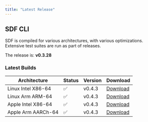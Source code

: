 ```yaml
---
title: "Latest Release" 
---
```


## SDF CLI

SDF is compiled for various architectures, with various optimizations. Extensive
test suites are run as part of releases.

The release is: **v0.3.28**

### Latest Builds

| Architecture           | Status | Version | Download |
| ---------------------- | ------ | ------- | -------- |
| Linux Intel X86-64     |   ✅   | v0.4.3  | [Download](https://cdn.sdf.com/releases/download/sdf-v0.4.3-x86_64-unknown-linux-musl.tar.gz) |
| Linux Arm ARM-64       |   ✅   | v0.4.3  | [Download](https://cdn.sdf.com/releases/download/sdf-v0.4.3-arm-unknown-linux-gnueabihf.tar.gz) |
| Apple Intel X86-64     |   ✅   | v0.4.3  | [Download](https://cdn.sdf.com/releases/download/sdf-v0.4.3-x86_64-apple-darwin.tar.gz) |
| Apple Arm AARCh-64     |   ✅   | v0.4.3  | [Download](https://cdn.sdf.com/releases/download/sdf-v0.4.3-aarch64-apple-darwin.tar.gz) |

